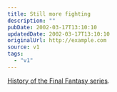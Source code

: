 ```yaml
---
title: Still more fighting
description: ""
pubDate: 2002-03-17T13:10:10
updatedDate: 2002-03-17T13:10:10
originalUrl: http://example.com
source: v1
tags:
  - "v1"
---
```


[History of the Final Fantasy series][1].

[1]: http://www.videogames.com/features/universal/finalfantasy_hs/
